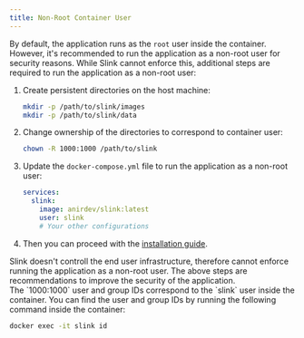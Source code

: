 ```yaml
---
title: Non-Root Container User
---
```



By default, the application runs as the `root` user inside the container. However, it's recommended to run the application as a non-root user for security reasons.
While Slink cannot enforce this, additional steps are required to run the application as a non-root user:

<Steps>

1. Create persistent directories on the host machine:

   ```bash
   mkdir -p /path/to/slink/images
   mkdir -p /path/to/slink/data
   ```

2. Change ownership of the directories to correspond to container user:

   ```bash
   chown -R 1000:1000 /path/to/slink
   ```

3. Update the `docker-compose.yml` file to run the application as a non-root user:

   ```yaml
   services:
     slink:
       image: anirdev/slink:latest
       user: slink
       # Your other configurations
   ```

4. Then you can proceed with the [installation guide](/installation/01-docker-compose).

</Steps>

<Aside type="note">
  Slink doesn't controll the end user infrastructure, therefore cannot enforce
  running the application as a non-root user. The above steps are
  recommendations to improve the security of the application.
</Aside>

<Aside type="tip">
  The `1000:1000` user and group IDs correspond to the `slink` user inside the container. You can find the user and group IDs by running the following command inside the container:

```bash
docker exec -it slink id
```

</Aside>
